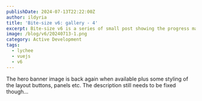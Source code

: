 ```yaml
---
publishDate: 2024-07-13T22:22:00Z
author: ildyria
title: 'Bite-size v6: gallery - 4'
excerpt: Bite-size v6 is a series of small post showing the progress made on the development of the future version of Lychee.
image: /blog/v6/20240713-1.png
category: Active Development
tags:
  - lychee
  - vuejs
  - v6
---
```


The hero banner image is back again when available plus some styling of the layout buttons, panels etc.
The description still needs to be fixed though...